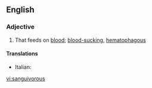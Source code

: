 ==English==

===Adjective===
{{en-adj}}

# That feeds on [[blood]]; [[blood-sucking]], [[hematophagous]]

====Translations====
{{trans-top}}
* Italian: {{t-|it|sanguivoro}}
{{trans-mid}}

{{trans-bottom}}

[[vi:sanguivorous]]